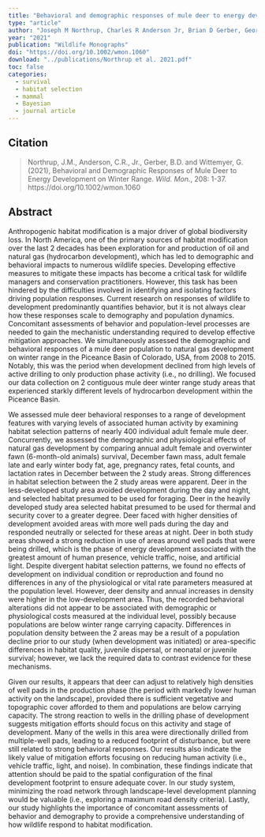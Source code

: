```yaml
---
title: "Behavioral and demographic responses of mule deer to energy development on winter range"
type: "article"
author: "Joseph M Northrup, Charles R Anderson Jr, Brian D Gerber, George Wittemyer"
year: "2021"
publication: "Wildlife Monographs"
doi: "https://doi.org/10.1002/wmon.1060"
download: "../publications/Northrup et al. 2021.pdf"
toc: false
categories:
  - survival
  - habitat selection
  - mammal
  - Bayesian
  - journal article
---
```


## Citation 

> Northrup, J.M., Anderson, C.R., Jr., Gerber, B.D. and Wittemyer, G. (2021), Behavioral and Demographic Responses of Mule Deer to Energy Development on Winter Range. *Wild. Mon.*, 208: 1-37. https://doi.org/10.1002/wmon.1060

## Abstract

Anthropogenic habitat modification is a major driver of global biodiversity loss. In North America, one of the primary sources of habitat modification over the last 2 decades has been exploration for and production of oil and natural gas (hydrocarbon development), which has led to demographic and behavioral impacts to numerous wildlife species. Developing effective measures to mitigate these impacts has become a critical task for wildlife managers and conservation practitioners. However, this task has been hindered by the difficulties involved in identifying and isolating factors driving population responses. Current research on responses of wildlife to development predominantly quantifies behavior, but it is not always clear how these responses scale to demography and population dynamics. Concomitant assessments of behavior and population-level processes are needed to gain the mechanistic understanding required to develop effective mitigation approaches. We simultaneously assessed the demographic and behavioral responses of a mule deer population to natural gas development on winter range in the Piceance Basin of Colorado, USA, from 2008 to 2015. Notably, this was the period when development declined from high levels of active drilling to only production phase activity (i.e., no drilling). We focused our data collection on 2 contiguous mule deer winter range study areas that experienced starkly different levels of hydrocarbon development within the Piceance Basin.

We assessed mule deer behavioral responses to a range of development features with varying levels of associated human activity by examining habitat selection patterns of nearly 400 individual adult female mule deer. Concurrently, we assessed the demographic and physiological effects of natural gas development by comparing annual adult female and overwinter fawn (6-month-old animals) survival, December fawn mass, adult female late and early winter body fat, age, pregnancy rates, fetal counts, and lactation rates in December between the 2 study areas. Strong differences in habitat selection between the 2 study areas were apparent. Deer in the less-developed study area avoided development during the day and night, and selected habitat presumed to be used for foraging. Deer in the heavily developed study area selected habitat presumed to be used for thermal and security cover to a greater degree. Deer faced with higher densities of development avoided areas with more well pads during the day and responded neutrally or selected for these areas at night. Deer in both study areas showed a strong reduction in use of areas around well pads that were being drilled, which is the phase of energy development associated with the greatest amount of human presence, vehicle traffic, noise, and artificial light. Despite divergent habitat selection patterns, we found no effects of development on individual condition or reproduction and found no differences in any of the physiological or vital rate parameters measured at the population level. However, deer density and annual increases in density were higher in the low-development area. Thus, the recorded behavioral alterations did not appear to be associated with demographic or physiological costs measured at the individual level, possibly because populations are below winter range carrying capacity. Differences in population density between the 2 areas may be a result of a population decline prior to our study (when development was initiated) or area-specific differences in habitat quality, juvenile dispersal, or neonatal or juvenile survival; however, we lack the required data to contrast evidence for these mechanisms.

Given our results, it appears that deer can adjust to relatively high densities of well pads in the production phase (the period with markedly lower human activity on the landscape), provided there is sufficient vegetative and topographic cover afforded to them and populations are below carrying capacity. The strong reaction to wells in the drilling phase of development suggests mitigation efforts should focus on this activity and stage of development. Many of the wells in this area were directionally drilled from multiple-well pads, leading to a reduced footprint of disturbance, but were still related to strong behavioral responses. Our results also indicate the likely value of mitigation efforts focusing on reducing human activity (i.e., vehicle traffic, light, and noise). In combination, these findings indicate that attention should be paid to the spatial configuration of the final development footprint to ensure adequate cover. In our study system, minimizing the road network through landscape-level development planning would be valuable (i.e., exploring a maximum road density criteria). Lastly, our study highlights the importance of concomitant assessments of behavior and demography to provide a comprehensive understanding of how wildlife respond to habitat modification.